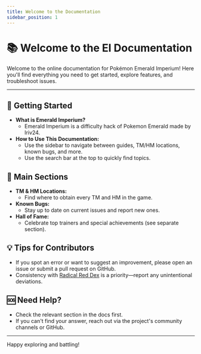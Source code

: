 ```yaml
---
title: Welcome to the Documentation
sidebar_position: 1
---
```


# 📚 Welcome to the EI Documentation

Welcome to the online documentation for Pokémon Emerald Imperium! Here you'll find everything you need to get started, explore features, and troubleshoot issues.

---

## 🚀 Getting Started
- **What is Emerald Imperium?**
  - Emerald Imperium is a difficulty hack of Pokemon Emerald made by Iriv24.
- **How to Use This Documentation:**
  - Use the sidebar to navigate between guides, TM/HM locations, known bugs, and more.
  - Use the search bar at the top to quickly find topics.

## 📖 Main Sections
- **TM & HM Locations:**
  - Find where to obtain every TM and HM in the game.
- **Known Bugs:**
  - Stay up to date on current issues and report new ones.
- **Hall of Fame:**
  - Celebrate top trainers and special achievements (see separate section).

## 💡 Tips for Contributors
- If you spot an error or want to suggest an improvement, please open an issue or submit a pull request on GitHub.
- Consistency with [Radical Red Dex](https://dex.radicalred.net/) is a priority—report any unintentional deviations.

## 🆘 Need Help?
- Check the relevant section in the docs first.
- If you can't find your answer, reach out via the project's community channels or GitHub.

---

Happy exploring and battling!
